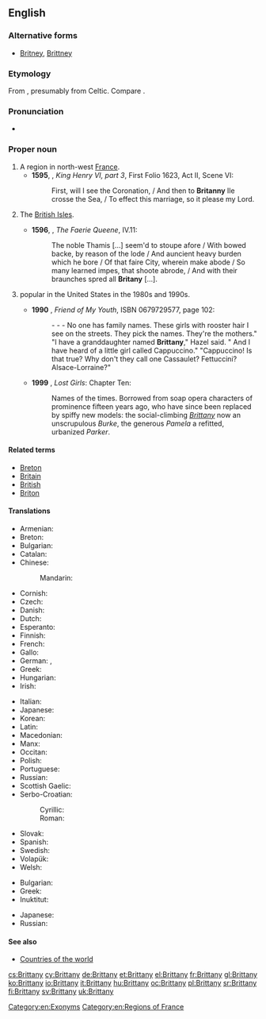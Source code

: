 ==English==
{{wikipedia|dab=Brittany (disambiguation)|Brittany}}
===Alternative forms===
* {{sense|female given name}} [[Britney]], [[Brittney]]

===Etymology===
From {{etyl|la|en}} {{term|Brittania|lang=la}}, presumably from Celtic. Compare {{term|Britain}}.

===Pronunciation===
*{{a|UK}} {{IPA|/ˈbɹɪt(ə)ni/|lang=en}}

===Proper noun===
{{wikipedia|Brittany|Brittany (historical kingdom, duchy and French province)}}
{{en-proper noun}}

# A region in north-west [[France]]. {{defdate|from 15th c.}}
#* '''1595''', {{w|William Shakespeare}}, ''King Henry VI, part 3'', First Folio 1623, Act II, Scene VI:
#*:First, will I see the Coronation, / And then to '''Britanny''' Ile crosse the Sea, / To effect this marriage, so it please my Lord.
# {{context|obsolete|chiefly|poetic|lang=en}} The [[British Isles]]. {{defdate|15th-19th c.}}
#*'''1596''', {{w|Edmund Spenser}}, ''The Faerie Queene'', IV.11:
#*:The noble Thamis […] seem'd to stoupe afore / With bowed backe, by reason of the lode / And auncient heavy burden which he bore / Of that faire City, wherein make abode / So many learned impes, that shoote abrode, / And with their braunches spred all '''Britany''' […].
# {{given name|female|from=place names}} popular in the United States in the 1980s and 1990s. 
#* '''1990''' {{w|Alice Munro}}, ''Friend of My Youth'', ISBN 0679729577, page 102:
#*: - - - No one has family names. These girls with rooster hair I see on the streets. They pick the names. They're the mothers." "I have a granddaughter named '''Brittany'''," Hazel said. " And I have heard of a little girl called Cappuccino." "Cappuccino! Is that true? Why don't they call one Cassaulet? Fettuccini? Alsace-Lorraine?"
#* '''1999''' {{w|Andrew Pyper}}, ''Lost Girls'': Chapter Ten:
#*: Names of the times. Borrowed from soap opera characters of prominence fifteen years ago, who have since been replaced by spiffy new models: the social-climbing ''[[Brittany]]'' now an unscrupulous ''Burke'', the generous ''Pamela'' a refitted, urbanized ''Parker''.

====Related terms====
* [[Breton]]
* [[Britain]]
* [[British]]
* [[Briton]]

====Translations====
{{trans-top|region of North West France}}
* Armenian: {{t|hy|Բրետան}}
* Breton: {{t+|br|Breizh}}
* Bulgarian: {{t|bg|Брета́н|f|sc=Cyrl}}
* Catalan: {{t|ca|Bretanya|f}}
* Chinese:
*: Mandarin: {{t|cmn|布列塔尼|tr=Bùliètǎní|sc=Hani}}
* Cornish: {{t|kw|Breten Vian|f}}
* Czech: {{t|cs|Bretaň|f}}
* Danish: {{t|da|Bretagne}}
* Dutch: {{t+|nl|Bretagne}}
* Esperanto: {{t|eo|Bretonio}}
* Finnish: {{t+|fi|Bretagne}}
* French: {{t+|fr|Bretagne|f}}
* Gallo: {{t|roa-gal|Bertaèyn}}
* German: {{t+|de|Bretagne|f}}, {{t|de|Kleinbritannien|n}}
* Greek: {{t+|el|Βρετάνη|f}}
* Hungarian: {{t+|hu|Bretagne}}
* Irish: {{t|ga|Briotáin|f|alt=an Bhriotáin}}
{{trans-mid}}
* Italian: {{t+|it|Bretagna|f}}
* Japanese: {{t|ja|ブルターニュ|tr=Burutānyu|sc=Jpan}}
* Korean: {{t|ko|^브르타뉴|sc=Kore}}
* Latin: {{t|la|Britannia Minor|f}}
* Macedonian: {{t|mk|Брета́ња|f}}
* Manx: {{t|gv|Britaan|f|alt=Yn Vritaan}}
* Occitan: {{t+|oc|Bretanha|f}}
* Polish: {{t+|pl|Bretania}}
* Portuguese: {{t+|pt|Bretanha|f}}
* Russian: {{t+|ru|Брета́нь|f}}
* Scottish Gaelic: {{t|gd|A' Bhreatann Bheag|f}}
* Serbo-Croatian:
*: Cyrillic: {{t|sh|Бретања|f}}
*: Roman: {{t+|sh|Bretanja|f}}
* Slovak: {{t|sk|Bretónsko|n}}
* Spanish: {{t+|es|Bretaña|f}}
* Swedish: {{t+|sv|Bretagne}}
* Volapük: {{t+|vo|Bretän}}
* Welsh: {{t+|cy|Llydaw}}
{{trans-bottom}}

{{trans-top|female given name}}
* Bulgarian: {{t|bg|Бри́тани|f|sc=Cyrl}}
* Greek: {{t|el|Μπρίτνεϊ|f}}
* Inuktitut: {{t|iu|ᑉᕆᑦᑕᓂ|sc=Cans}}
{{trans-mid}}
* Japanese: {{t|ja|ブリタニー|tr=Buritanī|sc=Jpan}}
* Russian: {{t|ru|Бри́ттани|f}}
{{trans-bottom}}

====See also====
* [[Appendix:Countries of the world|Countries of the world]]

[[Category:en:Exonyms]]
[[Category:en:Regions of France]]

[[cs:Brittany]]
[[cy:Brittany]]
[[de:Brittany]]
[[et:Brittany]]
[[el:Brittany]]
[[fr:Brittany]]
[[gl:Brittany]]
[[ko:Brittany]]
[[io:Brittany]]
[[it:Brittany]]
[[hu:Brittany]]
[[oc:Brittany]]
[[pl:Brittany]]
[[sr:Brittany]]
[[fi:Brittany]]
[[sv:Brittany]]
[[uk:Brittany]]